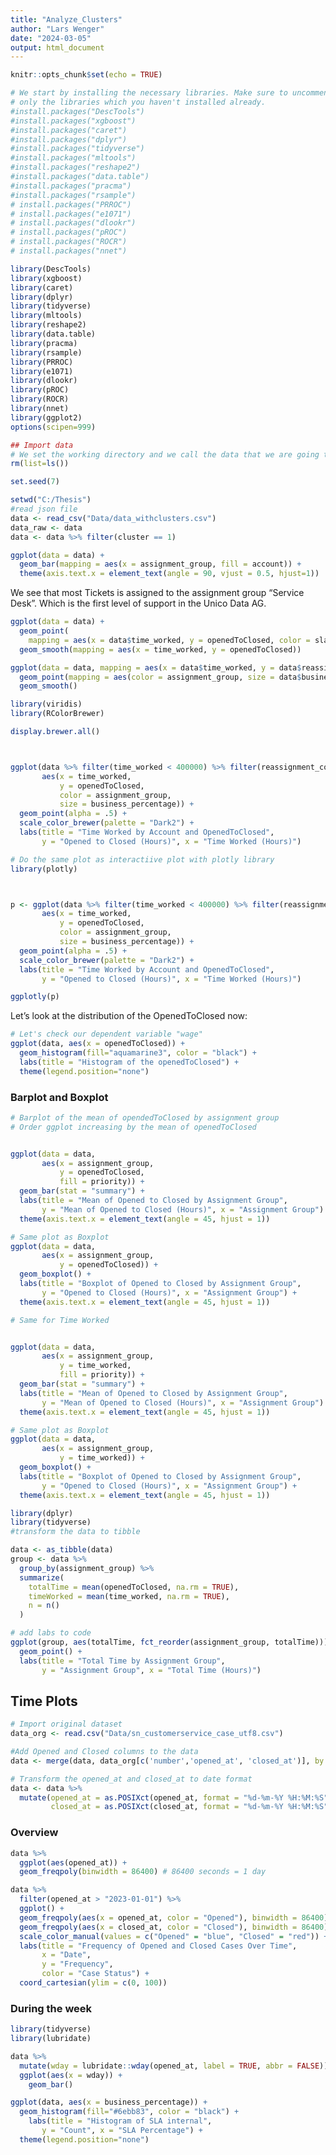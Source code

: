 ```yaml
---
title: "Analyze_Clusters"
author: "Lars Wenger"
date: "2024-03-05"
output: html_document
---
```


```r
knitr::opts_chunk$set(echo = TRUE)
```
```r
# We start by installing the necessary libraries. Make sure to uncomment and run
# only the libraries which you haven't installed already. 
#install.packages("DescTools")
#install.packages("xgboost")
#install.packages("caret")
#install.packages("dplyr")
#install.packages("tidyverse")
#install.packages("mltools")
#install.packages("reshape2")
#install.packages("data.table")
#install.packages("pracma")
#install.packages("rsample")
# install.packages("PRROC")
# install.packages("e1071")
# install.packages("dlookr")
# install.packages("pROC")
# install.packages("ROCR")
# install.packages("nnet")
```
```r
library(DescTools)
library(xgboost)
library(caret)
library(dplyr)
library(tidyverse)
library(mltools)
library(reshape2)
library(data.table)
library(pracma)
library(rsample)
library(PRROC)
library(e1071)
library(dlookr)
library(pROC)
library(ROCR)
library(nnet)
library(ggplot2)
options(scipen=999)
```


```r
## Import data
# We set the working directory and we call the data that we are going to use. Please import the csv file.
rm(list=ls())

set.seed(7)

setwd("C:/Thesis")
#read json file
data <- read_csv("Data/data_withclusters.csv")
data_raw <- data
data <- data %>% filter(cluster == 1)
```

```r
ggplot(data = data) +
  geom_bar(mapping = aes(x = assignment_group, fill = account)) +
  theme(axis.text.x = element_text(angle = 90, vjust = 0.5, hjust=1))
```
We see that most Tickets is assigned to the assignment group "Service Desk". Which is the first level of support in the Unico Data AG. 

```r
ggplot(data = data) +
  geom_point(
    mapping = aes(x = data$time_worked, y = openedToClosed, color = sla_has_breached)) +
  geom_smooth(mapping = aes(x = time_worked, y = openedToClosed))
```
```r
ggplot(data = data, mapping = aes(x = data$time_worked, y = data$reassignment_count)) +
  geom_point(mapping = aes(color = assignment_group, size = data$business_percentage)) +
  geom_smooth()
```

```r
library(viridis)   
library(RColorBrewer)

display.brewer.all()



ggplot(data %>% filter(time_worked < 400000) %>% filter(reassignment_count < 5) %>% filter(business_percentage < 100) %>% filter(cluster == 1) %>% filter(assignment_group != "Service Desk 1st Level"), 
       aes(x = time_worked, 
           y = openedToClosed, 
           color = assignment_group,
           size = business_percentage)) +
  geom_point(alpha = .5) + 
  scale_color_brewer(palette = "Dark2") +
  labs(title = "Time Worked by Account and OpenedToClosed",
       y = "Opened to Closed (Hours)", x = "Time Worked (Hours)")

# Do the same plot as interactiive plot with plotly library
library(plotly)



p <- ggplot(data %>% filter(time_worked < 400000) %>% filter(reassignment_count < 5) %>% filter(business_percentage < 100) %>% filter(cluster == 2) %>% filter(assignment_group != "Service Desk 1st Level"), 
       aes(x = time_worked, 
           y = openedToClosed, 
           color = assignment_group,
           size = business_percentage)) +
  geom_point(alpha = .5) + 
  scale_color_brewer(palette = "Dark2") +
  labs(title = "Time Worked by Account and OpenedToClosed",
       y = "Opened to Closed (Hours)", x = "Time Worked (Hours)")

ggplotly(p)
```

Let's look at the distribution of the OpenedToClosed now:

```r
# Let's check our dependent variable "wage"
ggplot(data, aes(x = openedToClosed)) + 
  geom_histogram(fill="aquamarine3", color = "black") +
  labs(title = "Histogram of the openedToClosed") +
  theme(legend.position="none")
```

### Barplot and Boxplot
```r
# Barplot of the mean of opendedToClosed by assignment group
# Order ggplot increasing by the mean of openedToClosed


ggplot(data = data, 
       aes(x = assignment_group, 
           y = openedToClosed, 
           fill = priority)) +
  geom_bar(stat = "summary") +
  labs(title = "Mean of Opened to Closed by Assignment Group",
       y = "Mean of Opened to Closed (Hours)", x = "Assignment Group") +
  theme(axis.text.x = element_text(angle = 45, hjust = 1))

# Same plot as Boxplot
ggplot(data = data, 
       aes(x = assignment_group, 
           y = openedToClosed)) +
  geom_boxplot() +
  labs(title = "Boxplot of Opened to Closed by Assignment Group",
       y = "Opened to Closed (Hours)", x = "Assignment Group") +
  theme(axis.text.x = element_text(angle = 45, hjust = 1))
```

```r
# Same for Time Worked


ggplot(data = data, 
       aes(x = assignment_group, 
           y = time_worked, 
           fill = priority)) +
  geom_bar(stat = "summary") +
  labs(title = "Mean of Opened to Closed by Assignment Group",
       y = "Mean of Opened to Closed (Hours)", x = "Assignment Group") +
  theme(axis.text.x = element_text(angle = 45, hjust = 1))

# Same plot as Boxplot
ggplot(data = data, 
       aes(x = assignment_group, 
           y = time_worked)) +
  geom_boxplot() +
  labs(title = "Boxplot of Opened to Closed by Assignment Group",
       y = "Opened to Closed (Hours)", x = "Assignment Group") +
  theme(axis.text.x = element_text(angle = 45, hjust = 1))
```

```r
library(dplyr)
library(tidyverse)
#transform the data to tibble

data <- as_tibble(data)
group <- data %>%
  group_by(assignment_group) %>%
  summarize(
    totalTime = mean(openedToClosed, na.rm = TRUE),
    timeWorked = mean(time_worked, na.rm = TRUE),
    n = n()
  )

# add labs to code
ggplot(group, aes(totalTime, fct_reorder(assignment_group, totalTime))) +
  geom_point() +
  labs(title = "Total Time by Assignment Group",
       y = "Assignment Group", x = "Total Time (Hours)")
```
## Time Plots

```r
# Import original dataset
data_org <- read.csv("Data/sn_customerservice_case_utf8.csv")

#Add Opened and Closed columns to the data
data <- merge(data, data_org[c('number','opened_at', 'closed_at')], by = "number", all.x = TRUE)

# Transform the opened_at and closed_at to date format
data <- data %>%
  mutate(opened_at = as.POSIXct(opened_at, format = "%d-%m-%Y %H:%M:%S"),
         closed_at = as.POSIXct(closed_at, format = "%d-%m-%Y %H:%M:%S"))
```

### Overview
```r
data %>%
  ggplot(aes(opened_at)) +
  geom_freqpoly(binwidth = 86400) # 86400 seconds = 1 day
```
```r
data %>%
  filter(opened_at > "2023-01-01") %>%
  ggplot() +
  geom_freqpoly(aes(x = opened_at, color = "Opened"), binwidth = 86400) +
  geom_freqpoly(aes(x = closed_at, color = "Closed"), binwidth = 86400) +
  scale_color_manual(values = c("Opened" = "blue", "Closed" = "red")) +
  labs(title = "Frequency of Opened and Closed Cases Over Time",
       x = "Date",
       y = "Frequency",
       color = "Case Status") +
  coord_cartesian(ylim = c(0, 100))

```

### During the week
```r
library(tidyverse)
library(lubridate)

data %>%
  mutate(wday = lubridate::wday(opened_at, label = TRUE, abbr = FALSE)) %>%
  ggplot(aes(x = wday)) +
    geom_bar()
```
```r
ggplot(data, aes(x = business_percentage)) + 
  geom_histogram(fill="#6ebb83", color = "black") +
    labs(title = "Histogram of SLA internal",
       y = "Count", x = "SLA Percentage") +
  theme(legend.position="none")
```

